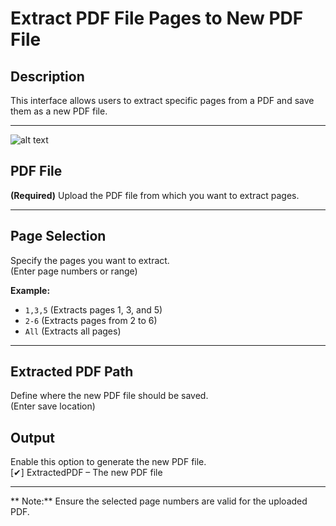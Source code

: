 # Extract PDF File Pages to New PDF File  

## **Description**

This interface allows users to extract specific pages from a PDF and save them as a new PDF file.

---

![alt text](../../../assets/pdf/extract-pdf-file-pages-to-new-pdf-file.png)

## PDF File

**(Required)** Upload the PDF file from which you want to extract pages.  

---

## Page Selection

Specify the pages you want to extract.  
(Enter page numbers or range)

**Example:**

- `1,3,5` (Extracts pages 1, 3, and 5)  
- `2-6` (Extracts pages from 2 to 6)  
- `All` (Extracts all pages)  

---

## Extracted PDF Path

Define where the new PDF file should be saved.  
(Enter save location)

## Output

Enable this option to generate the new PDF file.  
[✔] ExtractedPDF – The new PDF file

---

** Note:** Ensure the selected page numbers are valid for the uploaded PDF.